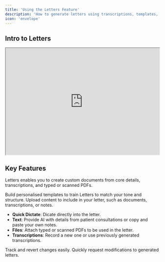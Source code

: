 ```yaml
---
title: 'Using the Letters Feature'  
description: 'How to generate letters using transcriptions, templates, and your own sources'  
icon: 'envelope'  
---
```


## Intro to Letters

<Frame>
<iframe
  width="100%"
  height="350"
  src="https://www.loom.com/embed/ba7ceb0a48d747d9bac0aea91e892769?sid=0b3af455-faa9-41a1-9846-a24ffa525366">
  </iframe>
</Frame>

## Key Features

Letters enables you to create custom documents from core details, transcriptions, and typed or scanned PDFs.

<Card title="Templates" icon="file" >
Build personalised templates to train Letters to match your tone and structure.
</Card>

<Card title="Sources" icon="link" >
Upload content to include in your letter, such as documents, transcriptions, or notes.

  - **Quick Dictate**: Dicate directly into the letter.
  - **Text**: Provide AI with details from patient consultations or copy and paste your own notes.
  - **Files**: Attach typed or scanned PDFs to be used in the letter.
  - **Transcriptions**: Record a new one or use previously generated transcriptions.
  
</Card>

<Card title="Version History" icon="clock" >
Track and revert changes easily.
</Card>

<Card title="Request Edits" icon="pen" >
Quickly request modifications to generated letters.
</Card>